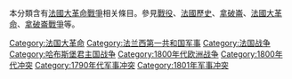 本分類含有[[法國大革命戰爭|法國大革命戰爭]]相关條目。參見[[戰役|戰役]]、[[法國歷史|法國歷史]]、[[拿破崙|拿破崙]]、[[法國大革命|法國大革命]]、[[拿破崙戰爭|拿破崙戰爭]]等。

[[Category:法国大革命|Category:法国大革命]]
[[Category:法兰西第一共和国军事|Category:法兰西第一共和国军事]]
[[Category:法国战争|Category:法国战争]]
[[Category:哈布斯堡君主国战争|Category:哈布斯堡君主国战争]]
[[Category:1800年代欧洲战争|Category:1800年代欧洲战争]]
[[Category:1800年代冲突|Category:1800年代冲突]]
[[Category:1790年代军事冲突|Category:1790年代军事冲突]]
[[Category:1801年军事冲突|Category:1801年军事冲突]]